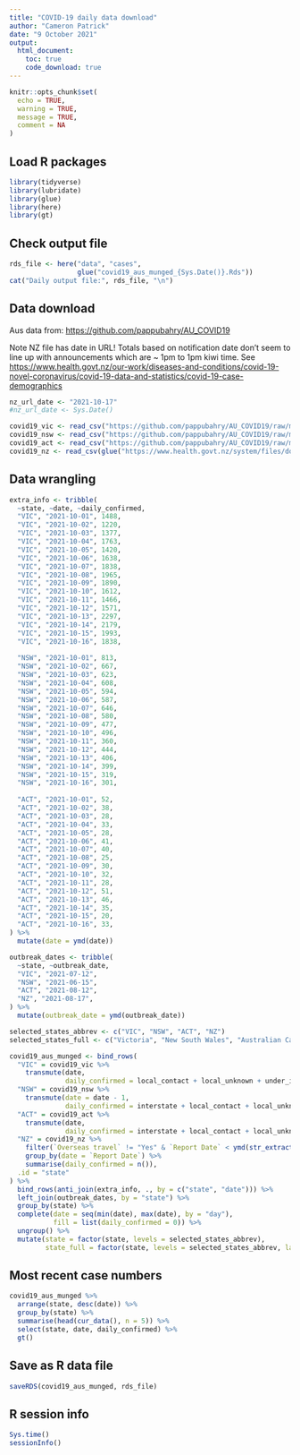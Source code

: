 ```yaml
---
title: "COVID-19 daily data download"
author: "Cameron Patrick"
date: "9 October 2021"
output: 
  html_document:
    toc: true
    code_download: true
---
```


```r
knitr::opts_chunk$set(
  echo = TRUE,
  warning = TRUE,
  message = TRUE,
  comment = NA
)
```

## Load R packages

```r
library(tidyverse)
library(lubridate)
library(glue)
library(here)
library(gt)
```

## Check output file

```r
rds_file <- here("data", "cases", 
                 glue("covid19_aus_munged_{Sys.Date()}.Rds"))
cat("Daily output file:", rds_file, "\n")
```

## Data download

Aus data from: <https://github.com/pappubahry/AU_COVID19>

Note NZ file has date in URL! Totals based on notification date don't seem to line up with announcements which are ~ 1pm to 1pm kiwi time. See <https://www.health.govt.nz/our-work/diseases-and-conditions/covid-19-novel-coronavirus/covid-19-data-and-statistics/covid-19-case-demographics>

```r
nz_url_date <- "2021-10-17"
#nz_url_date <- Sys.Date()

covid19_vic <- read_csv("https://github.com/pappubahry/AU_COVID19/raw/master/time_series_vic_sources.csv")
covid19_nsw <- read_csv("https://github.com/pappubahry/AU_COVID19/raw/master/time_series_nsw_sources.csv")
covid19_act <- read_csv("https://github.com/pappubahry/AU_COVID19/raw/master/time_series_act_sources.csv")
covid19_nz <- read_csv(glue("https://www.health.govt.nz/system/files/documents/pages/covid_cases_{nz_url_date}.csv"))
```

## Data wrangling

```r
extra_info <- tribble(
  ~state, ~date, ~daily_confirmed,
  "VIC", "2021-10-01", 1488,
  "VIC", "2021-10-02", 1220,
  "VIC", "2021-10-03", 1377,
  "VIC", "2021-10-04", 1763,
  "VIC", "2021-10-05", 1420,
  "VIC", "2021-10-06", 1638,
  "VIC", "2021-10-07", 1838,
  "VIC", "2021-10-08", 1965,
  "VIC", "2021-10-09", 1890,
  "VIC", "2021-10-10", 1612,
  "VIC", "2021-10-11", 1466,
  "VIC", "2021-10-12", 1571,
  "VIC", "2021-10-13", 2297,
  "VIC", "2021-10-14", 2179,
  "VIC", "2021-10-15", 1993,
  "VIC", "2021-10-16", 1838,
  
  "NSW", "2021-10-01", 813,
  "NSW", "2021-10-02", 667,
  "NSW", "2021-10-03", 623,
  "NSW", "2021-10-04", 608,
  "NSW", "2021-10-05", 594,
  "NSW", "2021-10-06", 587,
  "NSW", "2021-10-07", 646,
  "NSW", "2021-10-08", 580,
  "NSW", "2021-10-09", 477,
  "NSW", "2021-10-10", 496,
  "NSW", "2021-10-11", 360,
  "NSW", "2021-10-12", 444,
  "NSW", "2021-10-13", 406,
  "NSW", "2021-10-14", 399,
  "NSW", "2021-10-15", 319,
  "NSW", "2021-10-16", 301,
  
  "ACT", "2021-10-01", 52,
  "ACT", "2021-10-02", 38,
  "ACT", "2021-10-03", 28,
  "ACT", "2021-10-04", 33,
  "ACT", "2021-10-05", 28,
  "ACT", "2021-10-06", 41,
  "ACT", "2021-10-07", 40,
  "ACT", "2021-10-08", 25,
  "ACT", "2021-10-09", 30,
  "ACT", "2021-10-10", 32,
  "ACT", "2021-10-11", 28,
  "ACT", "2021-10-12", 51,
  "ACT", "2021-10-13", 46,
  "ACT", "2021-10-14", 35,
  "ACT", "2021-10-15", 20,
  "ACT", "2021-10-16", 33,
) %>%
  mutate(date = ymd(date))
```

```r
outbreak_dates <- tribble(
  ~state, ~outbreak_date,
  "VIC", "2021-07-12",
  "NSW", "2021-06-15",
  "ACT", "2021-08-12",
  "NZ", "2021-08-17",
) %>%
  mutate(outbreak_date = ymd(outbreak_date))
```


```r
selected_states_abbrev <- c("VIC", "NSW", "ACT", "NZ")
selected_states_full <- c("Victoria", "New South Wales", "Australian Capital Territory", "New Zealand")

covid19_aus_munged <- bind_rows(
  "VIC" = covid19_vic %>%
    transmute(date,
              daily_confirmed = local_contact + local_unknown + under_investigation),
  "NSW" = covid19_nsw %>%
    transmute(date = date - 1,
              daily_confirmed = interstate + local_contact + local_unknown + under_investigation),
  "ACT" = covid19_act %>%
    transmute(date,
              daily_confirmed = interstate + local_contact + local_unknown + under_investigation),
  "NZ" = covid19_nz %>%
    filter(`Overseas travel` != "Yes" & `Report Date` < ymd(str_extract(nz_url_date, "^[0-9-]+"))) %>%
    group_by(date = `Report Date`) %>%
    summarise(daily_confirmed = n()),
  .id = "state"
) %>%
  bind_rows(anti_join(extra_info, ., by = c("state", "date"))) %>%
  left_join(outbreak_dates, by = "state") %>%
  group_by(state) %>%
  complete(date = seq(min(date), max(date), by = "day"),
           fill = list(daily_confirmed = 0)) %>%
  ungroup() %>%
  mutate(state = factor(state, levels = selected_states_abbrev),
         state_full = factor(state, levels = selected_states_abbrev, labels = selected_states_full))
```

## Most recent case numbers

```r
covid19_aus_munged %>%
  arrange(state, desc(date)) %>%
  group_by(state) %>%
  summarise(head(cur_data(), n = 5)) %>%
  select(state, date, daily_confirmed) %>%
  gt()
```


## Save as R data file

```r
saveRDS(covid19_aus_munged, rds_file)
```

## R session info

```r
Sys.time()
sessionInfo()
```


